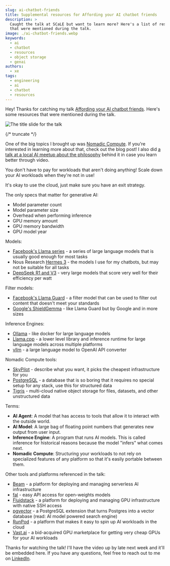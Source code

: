 ```yaml
---
slug: ai-chatbot-friends
title: Supplemental resources for Affording your AI chatbot friends
description: >
  Caught the talk at SCaLE but want to learn more? Here's a list of resources
  that were mentioned during the talk.
image: ./ai-chatbot-friends.webp
keywords:
  - ai
  - chatbot
  - resources
  - object storage
  - genai
authors:
  - xe
tags:
  - engineering
  - ai
  - chatbot
  - resources
---
```



Hey! Thanks for catching my talk
[Affording your AI chatbot friends](https://www.socallinuxexpo.org/scale/22x/presentations/affording-your-ai-chatbot-friends).
Here's some resources that were mentioned during the talk.

![The title slide for the talk](./slide-01.webp)

{/* truncate */}

One of the big topics I brought up was
[Nomadic Compute](/blog/nomadic-compute/). If you're interested in learning more
about that, check out the blog post! I also did
[a talk at a local AI meetup about the philosophy](https://xeiaso.net/talks/2025/nomadic-compute/)
behind it in case you learn better through video.

You don't have to pay for workloads that aren't doing anything! Scale down your
AI workloads when they're not in use!

It's okay to use the cloud, just make sure you have an exit strategy.

The only specs that matter for generative AI:

- Model parameter count
- Model parameter size
- Overhead when performing inference
- GPU memory amount
- GPU memory bandwidth
- GPU model year

Models:

- [Facebook's Llama series](https://www.llama.com/) - a series of large language
  models that is usually good enough for most tasks
- Nous Research [Hermes 3](https://nousresearch.com/hermes3/) - the models I use
  for my chatbots, but may not be suitable for all tasks
- [DeepSeek R1 and V3](https://www.deepseek.com/) - very large models that score
  very well for their efficiency per watt

Filter models:

- [Facebook's Llama Guard](https://www.llama.com/docs/model-cards-and-prompt-formats/llama-guard-3/) -
  a filter model that can be used to filter out content that doesn't meet your
  standards
- [Google's ShieldGemma](https://ai.google.dev/gemma/docs/shieldgemma) - like
  Llama Guard but by Google and in more sizes

Inference Engines:

- [Ollama](https://ollama.com/) - like docker for large language models
- [Llama.cpp](https://github.com/ggml-org/llama.cpp) - a lower level library and
  inference runtime for large language models across multiple platforms
- [vllm](https://docs.vllm.ai/en/latest/) - a large language model to OpenAI API
  converter

Nomadic Compute tools:

- [SkyPilot](https://docs.skypilot.co/en/latest/docs/index.html) - describe what
  you want, it picks the cheapest infrastructure for you
- [PostgreSQL](https://www.postgresql.org/) - a database that is so boring that
  it requires no special setup for any stack, use this for structured data
- [Tigris](https://tigrisdata.com/) - multi-cloud native object storage for
  files, datasets, and other unstructured data

Terms:

- **AI Agent**: A model that has access to tools that allow it to interact with
  the outside world.
- **AI Model**: A large bag of floating point numbers that generates new output
  from user input.
- **Inference Engine**: A program that runs AI models. This is called inference
  for historical reasons because the model "infers" what comes next.
- **Nomadic Compute**: Structuring your workloads to not rely on specialized
  features of any platform so that it's easily portable between them.

Other tools and platforms referenced in the talk:

- [Beam](https://beam.cloud) - a platform for deploying and managing serverless
  AI infrastructure
- [fal](https://fal.ai) - easy API access for open-weights models
- [Fluidstack](https://www.fluidstack.io/) - a platform for deploying and
  managing GPU infrastructure with native SSH access
- [pgvector](https://github.com/pgvector/pgvector) - a PostgreSQL extension that
  turns Postgres into a vector database (read: AI model powered search engine)
- [RunPod](https://www.runpod.io/) - a platform that makes it easy to spin up AI
  workloads in the cloud
- [Vast.ai](https://vast.ai) - a bid-acquired GPU marketplace for getting very
  cheap GPUs for your AI workloads

Thanks for watching the talk! I'll have the video up by late next week and it'll
be embedded here. If you have any questions, feel free to reach out to me on
[LinkedIn](https://www.linkedin.com/in/xeiaso/).
